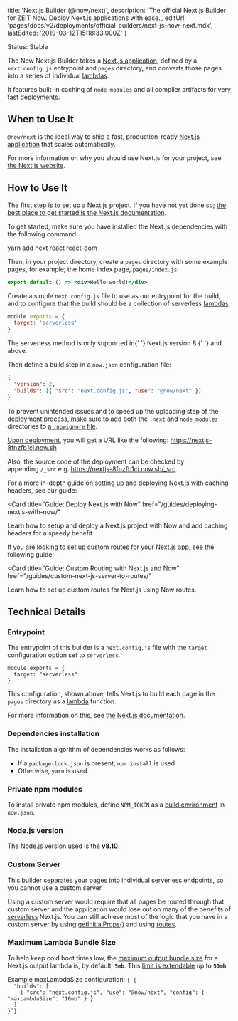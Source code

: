 
  title: 'Next.js Builder (@now/next)',
  description:
    'The official Next.js Builder for ZEIT Now. Deploy Next.js applications with ease.',
  editUrl: 'pages/docs/v2/deployments/official-builders/next-js-now-next.mdx',
  lastEdited: '2019-03-12T15:18:33.000Z'
}

<Tag>Status: Stable</Tag>

The Now Next.js Builder takes a [Next.js application](https://nextjs.org), defined by a `next.config.js` entrypoint and `pages` directory, and converts those pages into a series of individual [lambdas](/docs/v2/deployments/concepts/lambdas).

It features built-in caching of `node_modules` and all compiler artifacts for very fast deployments.

## When to Use It

`@now/next` is the ideal way to ship a fast, production-ready [Next.js application](https://nextjs.org) that scales automatically.

For more information on why you should use Next.js for your project, see [the Next.js website](https://nextjs.org).

## How to Use It

The first step is to set up a Next.js project. If you have not yet done so; [the best place to get started is the Next.js documentation](https://nextjs.org/docs/#setup).

To get started, make sure you have installed the Next.js dependencies with the following command:

<TerminalInput>yarn add next react react-dom</TerminalInput>

Then, in your project directory, create a `pages` directory with some example pages, for example; the home index page, `pages/index.js`:

```jsx
export default () => <div>Hello world!</div>
```

Create a simple `next.config.js` file to use as our entrypoint for the build, and to configure that the build should be a collection of serverless [lambdas](/docs/v2/deployments/concepts/lambdas/):

```js
module.exports = {
  target: 'serverless'
}
```

<Note>
  The serverless method is only supported in{' '}
  <GenericLink href="https://nextjs.org/blog/next-8/#serverless-nextjs">
    Next.js version 8
  </GenericLink>{' '}
  and above.
</Note>

Then define a build step in a `now.json` configuration file:

```json
{
  "version": 2,
  "builds": [{ "src": "next.config.js", "use": "@now/next" }]
}
```

To prevent unintended issues and to speed up the uploading step of the deployment process, make sure to add both the `.next` and `node_modules` directories to [a `.nowignore` file](/docs/v2/deployments/ignoring-source-paths/).

[Upon deployment](/docs/v2/deployments/basics), you will get a URL like the following: <https://nextjs-8fnzfb1ci.now.sh>

Also, the source code of the deployment can be checked by appending `/_src` e.g. <https://nextjs-8fnzfb1ci.now.sh/_src>.

For a more in-depth guide on setting up and deploying Next.js with caching headers, see our guide:

<Card
  title="Guide: Deploy Next.js with Now"
  href="/guides/deploying-nextjs-with-now/"
>
  Learn how to setup and deploy a Next.js project with Now and add caching
  headers for a speedy benefit.
</Card>

If you are looking to set up custom routes for your Next.js app, see the following guide:

<Card
  title="Guide: Custom Routing with Next.js and Now"
  href="/guides/custom-next-js-server-to-routes/"
>
  Learn how to set up custom routes for Next.js using Now routes.
</Card>

## Technical Details

### Entrypoint

The entrypoint of this builder is a `next.config.js` file with the `target` configuration option set to `serverless`.

```
module.exports = {
  target: "serverless"
}
```

This configuration, shown above, tells Next.js to build each page in the `pages` directory as a [lambda](/docs/v2/deployments/concepts/lambdas/) function.

For more information on this, see [the Next.js documentation](https://github.com/zeit/next.js#serverless-deployment).

### Dependencies installation

The installation algorithm of dependencies works as follows:

- If a `package-lock.json` is present, `npm install` is used
- Otherwise, `yarn` is used.

### Private npm modules

To install private npm modules, define `NPM_TOKEN` as a [build environment](/docs/v2/deployments/configuration#build.env) in `now.json`.

### Node.js version

The Node.js version used is the **v8.10**.

### Custom Server

This builder separates your pages into individual serverless endpoints, so you cannot use a custom server.

Using a custom server would require that all pages be routed through that custom server and the application would lose out on many of the benefits of [serverless](/docs/v2/deployments/concepts/lambdas/) Next.js. You can still achieve most of the logic that you have in a custom server by using [getInitialProps()](https://nextjs.org/docs/#fetching-data-and-component-lifecycle) and using [routes](/docs/v2/deployments/configuration/#routes).

### Maximum Lambda Bundle Size

To help keep cold boot times low, the [maximum output bundle size](/docs/v2/deployments/concepts/lambdas#maximum-bundle-size) for a Next.js output lambda is, by default, **`5mb`**.
This [limit is extendable](/docs/v2/deployments/builders/overview#configuring-output-lambda-size) up to **`50mb`**.

<Example>
  <span>
    Example <InlineCode>maxLambdaSize</InlineCode> configuration:
  </span>
  <Code lang="json">{`{
  "builds": [
    { "src": "next.config.js", "use": "@now/next", "config": { "maxLambdaSize": "10mb" } }
  ]
}`}</Code>
</Example>

